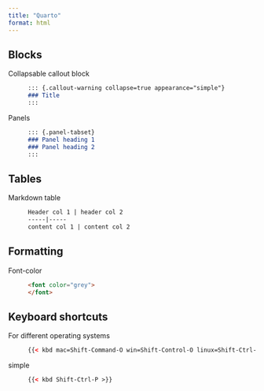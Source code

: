 ```yaml
---
title: "Quarto"
format: html
---
```


## Blocks

Collapsable callout block 
: ```md
::: {.callout-warning collapse=true appearance="simple"}  
### Title 
:::
```

Panels
: ```md
::: {.panel-tabset}
### Panel heading 1
### Panel heading 2
:::
```

## Tables

Markdown table
: ```md
Header col 1 | header col 2 
-----|-----
content col 1 | content col 2
```

## Formatting

Font-color
: ```html
<font color="grey">
</font>
```

## Keyboard shortcuts

For different operating systems
: ```html
{{< kbd mac=Shift-Command-O win=Shift-Control-O linux=Shift-Ctrl-L >}}
```

simple
: ```html
{{< kbd Shift-Ctrl-P >}}
```



